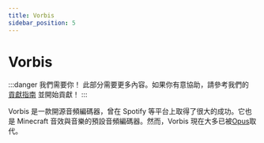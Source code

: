 ```yaml
---
title: Vorbis
sidebar_position: 5
---
```


# Vorbis

:::danger 我們需要你！
此部分需要更多內容。如果你有意協助，請參考我們的 [貢獻指南](../contribution-guide.mdx) 並開始貢獻！
:::

Vorbis 是一款開源音頻編碼器，曾在 Spotify 等平台上取得了很大的成功。它也是 Minecraft 音效與音樂的預設音頻編碼器。然而，Vorbis 現在大多已被[Opus](../audio/Opus.mdx)取代。